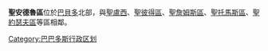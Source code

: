 {{Infobox settlement
| name                   = Saint Andrew
| type                   = [[Parishes_of_Barbados|Parish]]
| image_skyline          = Saint Andrew, Barbados 011.jpg
| image_alt              = Saint Andrew Parish Church
| image_caption          = Saint Andrew´s Parish Church
| image_map              = Saint Andrew in Barbados.svg
| mapsize                = frameless
| map_alt                = Map of Barbados showing Saint Andrew
| map_caption            = Map of Barbados showing Saint Andrew
| coordinates            = {{coord|13|14|N|59|34|W|region:BB_type:adm1st_source:GNS-enwiki|display=inline,title}}
| subdivision_type       = [[Country|Country]]
| subdivision_name       = [[Barbados|Barbados]]
| established_title      =
| established_date       =
| seat_type              = Largest village
| seat                   = [[Belleplaine|Belleplaine]]
| government_type        = [[Parliamentary_democracy|Parliamentary democracy]]
| leader_title           = [[Parliament_of_Barbados|Parliamentary]] seats
| leader_name            = 1
| area_footnote          =
| area_total_km2         = 36
| elevation_footnote     =
| elevation_m            =
| population_footnote    =
| population_as_of       = 2010 census
| population_total       = 5139
| population_density_km2 = auto
| iso_code               = BB-02<ref>[https://www.iso.org/obp/ui/#iso:code:3166:BB iso:code:3166:BB], International Organization for Standardization</ref> 
| website                =
| footnotes              =
}}
'''聖安德魯區'''位於[[巴貝多|巴貝多]]北部，與[[聖盧西區_(巴巴多斯)|聖盧西]]、[[聖彼得區_(巴巴多斯)|聖彼得區]]、[[聖詹姆斯區_(巴巴多斯)|聖詹姆斯區]]、[[聖托馬斯區_(巴巴多斯)|聖托馬斯區]]、[[聖約瑟夫區_(巴巴多斯)|聖約瑟夫區]]等區相鄰。

{{Parishes of Barbados}}
{{Caribbean-stub}}
[[Category:巴巴多斯行政区划|Category:巴巴多斯行政区划]]